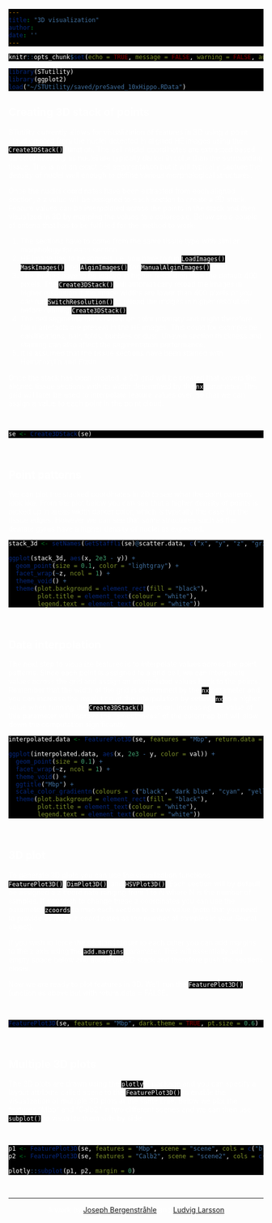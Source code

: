 ```yaml
---
title: "3D visualization"
author:
date: ''
---
```


<style type="text/css">
div.main-container {
  background-color: #000000 !important;
  max-width: 1400px;
  margin-left: auto;
  margin-right: auto;
}
</style>
<style>
#TOC {
  background: url("https://www.spatialresearch.org/wp-content/uploads/2019/09/str-logo-spatial_research_3@2x.png");
  background-size: contain;
  padding-top: 100px !important;
  background-repeat: no-repeat;
  op: 5%;
  opacity: 0.8;
  width: 500px;
  color: white;
  border-color: #000000 !important;
}
</style>

<style> code, pre{
  background-color: #000000 !important;
  color: white !important;
}
</style>
<style> 
body {
  color: white
}
</style>
<style>
.list-group-item.active, .list-group-item.active:focus, .list-group-item.active:hover {
    background-color: #375a7f;
}
</style>



```r
knitr::opts_chunk$set(echo = TRUE, message = FALSE, warning = FALSE, autodep = TRUE)
```

```r
library(STutility)
library(ggplot2)
load("~/STUtility/saved/preSaved_10xHippo.RData")
```


## Creating 3D stack of points

STutility currently allows for visualization of features in 3D using a point cloud created from the nuclei detected in aligned HE images using the `Create3DStack()` function. The cell nuclei coordinates are extracted based on color intensity as nuclei are typically darker in color than the surrounding tissue. This is not an exact cell segmentation but it will typically capture the density of nuclei well enough to define various morphological structures. 

Once the nuclei coordinates have been extracted from each aligned section, a z value will be assigned to each section to create a 3D stack. Feature values can be interpolated across the points in the stack and then visualized in 3D by mapping the values to a colorscale. Below are a couple of criteria that has to be fulfilled for the method to work:

  1. The sections have to come from the same tissue type with similar morphology for each section
  2. HE image has to be aligned, i.e. you have to run `LoadImages()`, `MaskImages()` and `AlginImages()` (or `ManualAlginImages()`) first
  3. The images have to be loaded in higher resolution than the default 400 pixels. The `Create3DStack()` will automatically reload the images in higher resolution if the image widths are lower than 400 pixels or you can run `SwitchResolution()` to reload the images in higher resolution before running `Create3DStack()`
  4. The cell segmentation is based on color intensity and might therefore fail if artefacts are present in the HE images. This could for example be calsifications, hair, folds, bubbles or dust. Uneven section thickness and staining can also affect the segmentation performance.
  5. It is assumed that the tissue sections have been stained with Hematoxylin and Eosin

Once the stack has been created, a 2D grid will be created that covers the aligned tissue sections with its width determined by the `nx` parameter. This grid will later be used to interpolate feature values over, so that we can assign a value to each point in the point cloud.

<br>
```r

se <- Create3DStack(se)

``` 
<br>

## Point patterns

We can plot the stacked coordinates in 2D to see what the point patterns look like. From the plot below you can see that a higher density of points is picked up in areas width darker color, which is typically the case for the tissue edges. However we can see that some structures such as the dentate gyrus have a higher density of nuclei as expected.
<br>
```r

stack_3d <- setNames(GetStaffli(se)@scatter.data, c("x", "y", "z", "grid.cell"))

ggplot(stack_3d, aes(x, 2e3 - y)) +
  geom_point(size = 0.1, color = "lightgray") +
  facet_wrap(~z, ncol = 1) +
  theme_void() +
  theme(plot.background = element_rect(fill = "black"), 
        plot.title = element_text(colour = "white"), 
        legend.text = element_text(colour = "white"))

```
<br>

## Data interpolation

The next step to visualize features is to interpolate values across the point patterns. Since each point is assigned to a grid cell, we can interpolate values across the grid and assign an interpolated values back to the points. Remember that the width of the grid is determined by the `nx` parameter and you can increase the resolution of the interpolation by setting `nx` to a higher value when running the `Create3DStack()` function. Increasing the value of this parameter will improve the "smoothness" of the colormap but will slow down the computation significantly.
<br>
```r

interpolated.data <- FeaturePlot3D(se, features = "Mbp", return.data = TRUE)

ggplot(interpolated.data, aes(x, 2e3 - y, color = val)) +
  geom_point(size = 0.1) +
  facet_wrap(~z, ncol = 1) +
  theme_void() +
  ggtitle("Mbp") +
  scale_color_gradientn(colours = c("black", "dark blue", "cyan", "yellow", "red", "dark red")) +
  theme(plot.background = element_rect(fill = "black"), 
        plot.title = element_text(colour = "white"), 
        legend.text = element_text(colour = "white"))

```
<br> 

## 3D plot

To generate 3D plots you can use the visualization functions `FeaturePlot3D()`, `DimPlot3D()`, and `HSVPlot3D()`. Each section will by default be assigned a z coordinate ranging from 1 to N where N is the number of samples. If you wish to change these z coordinates you can use the parameter `zcoords` to map each section to a new value (note that you need to provide as many z coordinates as the number of samples in your Seurat object). 

If you wish to force the sections closer to each other you can add margins to the z axis using the `add.margins` parameter. This will essentially add empty space below and above the 3D stack and therefore push the sections closer.

Now we are ready to plot features in 3D. We'll run the `FeaturePlot3D()` function as above but with return.data = FALSE.

<br>

```r

FeaturePlot3D(se, features = "Mbp", dark.theme = TRUE, pt.size = 0.6)

```

<br>

## Multiple 3D plots

The 3D plots are drawn using the `plotly` R package and you can specify a layout attribute called scene to the `FeaturePlot3D()` to enable the visualization of multiple 3D plots at the same time. Below we plot the features "Mbp" and "Calb2" in two different scenes and we can then use `subplot()` to visualize them side by side.

<br>

```r

p1 <- FeaturePlot3D(se, features = "Mbp", scene = "scene", cols = c("black", "navyblue", "cyan", "white"), dark.theme = TRUE, add.margins = 1)
p2 <- FeaturePlot3D(se, features = "Calb2", scene = "scene2", cols = c("black", "navyblue", "cyan", "white"), dark.theme = TRUE, add.margins = 1)

plotly::subplot(p1, p2, margin = 0)

```
&nbsp;
<hr />
<p style="text-align: center;">A work by <a href="j.bergenstrahle@scilifelab.se">Joseph Bergenstråhle</a> and <a href="ludvig.larsson@scilifelab.se">Ludvig Larsson</a></p>

<!-- Add icon library -->
<link rel="stylesheet" href="https://cdnjs.cloudflare.com/ajax/libs/font-awesome/4.7.0/css/font-awesome.min.css">

<!-- Add font awesome icons -->
<p style="text-align: center;">
    <a href="https://www.spatialresearch.org" class="fa fa-beer"></a>
</p>

&nbsp;

